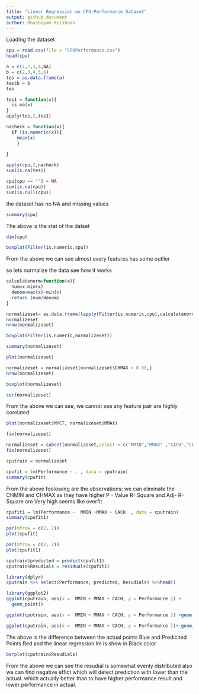 ```yaml
---
title: "Linear Regression on CPU-Performance Dataset"
output: github_document
author: Bhasheyam Krishnan
---
```

Loading the dataset
```r
cpu = read.csv(file = "CPUPerformance.csv")
head(cpu)
```
```r
a = c(1,2,3,4,NA)
b = c(2,3,4,5,6)
tes = as.data.frame(a)
tes$b = b
tes
```

```r
tes1 = function(x){
  is.na(x)
}
apply(tes,2,tes1)
```

```r
nacheck = function(x){
  if (is.numeric(x)){
    mean(x)
    }
  
}

apply(cpu,2,nacheck)
sum(is.na(tes))
```



```r
cpu[cpu == ""] = NA
sum(is.na(cpu))
sum(is.null(cpu))

```
the dataset has no NA and missing values
```r
summary(cpu)
```
The above is the stat of the datset
```r
dim(cpu)
```


```r
boxplot(Filter(is.numeric,cpu))

```

From the above we can see almost every features has some outlier

so lets normalize the data see how it works

```r
calculatenorm=function(x){
  num=x-min(x)
  denom=max(x)-min(x)
  return (num/denom)
}

normalizeset= as.data.frame(lapply(Filter(is.numeric,cpu),calculatenorm))
normalizeset
nrow(normalizeset)

```

```r
boxplot(Filter(is.numeric,normalizeset))
```

```r
summary(normalizeset)
```
```r
plot(normalizeset)
```

```r
normalizeset = normalizeset[normalizeset$CHMAX < 0.50,]
nrow(normalizeset)
```

```r
boxplot(normalizeset)
```

```r
cor(normalizeset)
```

From the above we can see, we cannot see any feature pair are highly corelated
```r
plot(normalizeset$MYCT, normalizeset$MMAX)
```


```r
fix(normalizeset)
```

```r
normalizeset = subset(normalizeset,select = c("MMIN","MMAX" ,"CACH","CHMIN", "CHMAX", "Performance"))
fix(normalizeset)
```

```r
cputrain = normalizeset
```
```r
cpufit = lm(Performance ~ . , data = cputrain)
summary(cpufit)
```

From the above foolowing are the observations:
we can eliminate the CHMIN and CHMAX as they have higher P - Value
R- Square and Adj- R- Square are Very high seems like overfit


```r
cpufit1 = lm(Performance ~  MMIN +MMAX + CACH  , data = cputrain)
summary(cpufit1)

```

```r
par(mfrow = c(2, 2)) 
plot(cpufit) 
```

```r
par(mfrow = c(2, 2))  
plot(cpufit1) 
```





```r
cputrain$predicted = predict(cpufit1)
cputrain$Resudials = residuals(cpufit1)
```



```r
library(dplyr)
cputrain %>% select(Performance, predicted, Resudials) %>%head()

```

```r
library(ggplot2)
ggplot(cputrain, aes(x =  MMIN + MMAX + CACH, y = Performance )) +
  geom_point() 
```


```r
ggplot(cputrain, aes(x =  MMIN + MMAX + CACH, y = Performance )) +geom_point()+ geom_point(aes(y = predicted), shape = 1) 
```




```r
ggplot(cputrain, aes(x =  MMIN + MMAX + CACH, y = Performance ))+ geom_segment(aes(xend = MMIN + MMAX + CACH, yend = predicted), alpha = .5)+geom_smooth(method = "lm", se = FALSE, color = "black") +geom_point(color = "blue")+ geom_point(aes(y = predicted), shape = 1, color =" red") +  theme_bw()

```



The above is the difference between the actual points Blue and Predicited Points Red and the linear regression lm is show in Black color

```r
barplot(cputrain$Resudials)
```
From the above we can see the resudial is somewhat evenly distributed also we can find negative effict which will detect prediction with lower than the actual. which actually better than to have higher performance result and lower performance  in actual.
